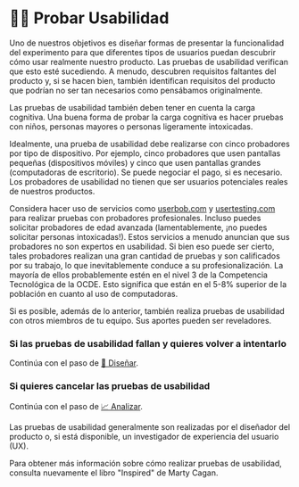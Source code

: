 
# 👩‍💻 Probar Usabilidad

Uno de nuestros objetivos es diseñar formas de presentar la funcionalidad del experimento para que diferentes tipos de usuarios puedan descubrir cómo usar realmente nuestro producto. Las pruebas de usabilidad verifican que esto esté sucediendo. A menudo, descubren requisitos faltantes del producto y, si se hacen bien, también identifican requisitos del producto que podrían no ser tan necesarios como pensábamos originalmente.

Las pruebas de usabilidad también deben tener en cuenta la carga cognitiva. Una buena forma de probar la carga cognitiva es hacer pruebas con niños, personas mayores o personas ligeramente intoxicadas.

<Callout>
  Idealmente, una prueba de usabilidad debe realizarse con cinco probadores por tipo de dispositivo. Por ejemplo, cinco probadores que usen pantallas pequeñas (dispositivos móviles) y cinco que usen pantallas grandes (computadoras de escritorio). Se puede negociar el pago, si es necesario. Los probadores de usabilidad no tienen que ser usuarios potenciales reales de nuestros productos.
</Callout>

Considera hacer uso de servicios como [userbob.com](https://userbob.com) y [usertesting.com](https://usertesting.com) para realizar pruebas con probadores profesionales. Incluso puedes solicitar probadores de edad avanzada (lamentablemente, ¡no puedes solicitar personas intoxicadas!). Estos servicios a menudo anuncian que sus probadores no son expertos en usabilidad. Si bien eso puede ser cierto, tales probadores realizan una gran cantidad de pruebas y son calificados por su trabajo, lo que inevitablemente conduce a su profesionalización. La mayoría de ellos probablemente estén en el nivel 3 de la Competencia Tecnológica de la OCDE. Esto significa que están en el 5-8% superior de la población en cuanto al uso de computadoras.

Si es posible, además de lo anterior, también realiza pruebas de usabilidad con otros miembros de tu equipo. Sus aportes pueden ser reveladores.

<Steps>

### Si las pruebas de usabilidad fallan y quieres volver a intentarlo
Continúa con el paso de [📐 Diseñar](/flujo-de-trabajo/disenar).

### Si quieres cancelar las pruebas de usabilidad
Continúa con el paso de [📈 Analizar](/flujo-de-trabajo/analizar).

</Steps>

Las pruebas de usabilidad generalmente son realizadas por el diseñador del producto o, si está disponible, un investigador de experiencia del usuario (UX).

Para obtener más información sobre cómo realizar pruebas de usabilidad, consulta nuevamente el libro "Inspired" de Marty Cagan.